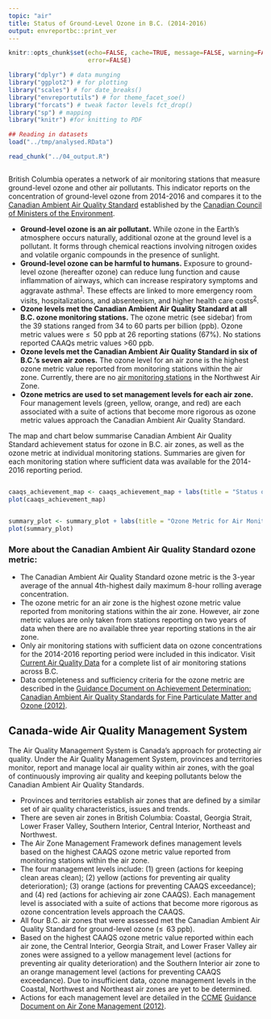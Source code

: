 ```yaml
---
topic: "air"
title: Status of Ground-Level Ozone in B.C. (2014-2016)
output: envreportbc::print_ver
---
```


```r

knitr::opts_chunk$set(echo=FALSE, cache=TRUE, message=FALSE, warning=FALSE, 
                      error=FALSE)

library("dplyr") # data munging
library("ggplot2") # for plotting
library("scales") # for date_breaks()
library("envreportutils") # for theme_facet_soe()
library("forcats") # tweak factor levels fct_drop()
library("sp") # mapping
library("knitr") #for knitting to PDF

## Reading in datasets
load("../tmp/analysed.RData")

read_chunk("../04_output.R")

```

```r
```

British Columbia operates a network of air monitoring stations that
measure ground-level ozone and other air pollutants. This indicator
reports on the concentration of ground-level ozone from 2014-2016 and
compares it to the [Canadian Ambient Air Quality Standard](http://www.ccme.ca/en/resources/air/aqms.html#anchor1)
established by the [Canadian Council of Ministers of the
Environment](http://www.ccme.ca/index.html).

-   **Ground-level ozone is an air pollutant.** While ozone in the
    Earth's atmosphere occurs naturally, additional ozone at the
    ground level is a pollutant. It forms through chemical reactions
    involving nitrogen oxides and volatile organic compounds in the
    presence of sunlight.
-   **Ground-level ozone can be harmful to humans.** Exposure to
    ground-level ozone (hereafter ozone) can reduce lung function and
    cause inflammation of airways, which can increase respiratory
    symptoms and aggravate asthma^[1](#fn1)^. These effects are linked
    to more emergency room visits, hospitalizations, and absenteeism, and
    higher health care costs^[2](#fn2)^.
-   **Ozone levels met the Canadian Ambient Air Quality Standard at all B.C. 
    ozone monitoring stations.** The ozone metric (see sidebar) from the 39 
    stations ranged from 34 to 60 parts per billion (ppb).
    Ozone metric values were $\leq\!\!$ 50 ppb at 26 reporting stations (67%). No
    stations reported CAAQs metric values \>60 ppb.
-   **Ozone levels met the Canadian Ambient Air Quality Standard in six
    of B.C.'s seven air zones.** The ozone level for an air zone is the 
    highest ozone metric value reported from monitoring stations within 
    the air zone. Currently, there are no [air monitoring stations](http://www2.gov.bc.ca/gov/content?id=292EC5BD62A149A192B7DD2CE155E33E)
    in the Northwest Air Zone.
-   **Ozone metrics are used to set management levels for each air
    zone.** Four management levels (green, yellow, orange, and red) are each
    associated with a suite of actions that become more rigorous as
    ozone metric values approach the Canadian Ambient Air Quality
    Standard.


\begin{center}
\fbox{
  \begin{minipage}[c]{15cm}
  
    \begingroup\centering{\textbf{Ground-Level Ozone: Canadian Ambient Air Quality Standard}}
    
    \endgroup
    
    \vspace{1mm}
    
    \text{The Canadian Ambient Air Quality Standard ozone metric should be \textbf{lower than 63 parts per billion}.}
    
    \href{http://www.ccme.ca/en/resources/air/aqms.html}{Learn more about the  Canadian Ambient Air Quality Standards.}
    
  \end{minipage}
}
\end{center}



\newpage

The map and chart below summarise Canadian Ambient Air Quality Standard
achievement status for ozone in B.C. air zones, as well as the ozone metric at individual monitoring stations. Summaries are given for each monitoring station where sufficient data was available for the 2014-2016
reporting period.

```r
```
```r
caaqs_achievement_map <- caaqs_achievement_map + labs(title = "Status of Ozone Levels in B.C. Air Zones (2014-2016)")
plot(caaqs_achievement_map)
```

\newpage

```r
```
```r
summary_plot <- summary_plot + labs(title = "Ozone Metric for Air Monitoring Stations within B.C. Air Zones")
plot(summary_plot)
```


### More about the Canadian Ambient Air Quality Standard ozone metric:

-   The Canadian Ambient Air Quality Standard ozone metric is the 3-year average of the annual 4th-highest daily maximum 8-hour rolling average concentration.
-   The ozone metric for an air zone is the highest ozone metric value reported from monitoring stations within the air zone. However, air zone metric values are only taken from stations reporting on two years of data when there are no available three year reporting stations in the air zone.
-   Only air monitoring stations with sufficient data on ozone
    concentrations for the 2014-2016 reporting period were included in
    this indicator. Visit [Current Air Quality Data](http://www2.gov.bc.ca/gov/content?id=292EC5BD62A149A192B7DD2CE155E33E) for a
    complete list of air monitoring stations across B.C.
-   Data completeness and sufficiency criteria for the ozone
    metric are described in the [Guidance Document on Achievement
    Determination: Canadian Ambient Air Quality Standards for Fine
    Particulate Matter and Ozone
    (2012)](http://www.ccme.ca/files/Resources/air/aqms/pn_1483_gdad_eng.pdf).

## Canada-wide Air Quality Management System

The Air Quality Management System is Canada's approach for protecting air quality. Under the Air Quality Management System, provinces and territories monitor, report and manage local air quality within air zones, with the goal of continuously improving air quality and keeping pollutants below the Canadian Ambient Air Quality Standards.

-   Provinces and territories establish air zones that are defined by a
    similar set of air quality characteristics, issues and trends.
-   There are seven air zones in British Columbia: Coastal, Georgia Strait,
    Lower Fraser Valley, Southern Interior, Central Interior, Northeast
    and Northwest.
-   The Air Zone Management Framework defines management levels based on
    the highest CAAQS ozone metric value reported from monitoring stations
    within the air zone.
-   The four management levels include: (1) green (actions for keeping
    clean areas clean); (2) yellow (actions for preventing air quality
    deterioration); (3) orange (actions for preventing CAAQS
    exceedance); and (4) red (actions for achieving air zone CAAQS). Each management level is     associated with a suite of actions that become more rigorous as ozone concentration levels     approach
    the CAAQS.
-   All four B.C. air zones that were assessed met the Canadian Ambient Air
    Quality Standard for ground-level ozone ($\leq\!\!$ 63 ppb).
-   Based on the highest CAAQS ozone metric value reported within each air zone,
    the Central Interior, Georgia Strait, and Lower Fraser Valley air zones
    were assigned to a yellow management level (actions for preventing air
    quality deterioration) and the Southern Interior air zone to an orange
    management level (actions for preventing CAAQS exceedance). Due to
    insufficient data, ozone management levels in the Coastal, Northwest and
    Northeast air zones are yet to be determined.
-   Actions for each management level are detailed in the
    [CCME](http://www.ccme.ca/en/current_priorities/air/caaqs.html)
    [Guidance Document on Air Zone Management
    (2012)](http://www.ccme.ca/files/Resources/air/aqms/pn_1481_gdazm_e.pdf).

<!-- ```{r mgmt_map, fig.height = 5} -->
<!-- colrs <- c("Insufficient Data" = "grey80",  -->
<!--            "Actions for Keeping Clean Areas Clean" = "#A6D96A",  -->
<!--            "Actions for Preventing Air Quality Deterioration" = "#FEE08B",  -->
<!--            "Actions for Preventing CAAQS Exceedance" = "#F46D43",  -->
<!--            "Actions for Achieving Air Zone CAAQS" = "#A50026") -->

<!-- mgmt_map <- ggplot(airzones.points, aes(long, lat)) +    -->
<!--   geom_polygon(aes(group=group, fill = caaq_level)) +  -->
<!--   coord_fixed() +  -->
<!--   geom_path(aes(group=group), colour = "white") +  -->
<!--   ggtitle("Management Levels for Ozone in B.C. Air Zones") +  -->
<!--   theme_minimal() +  -->
<!--   scale_fill_manual(values = colrs,  -->
<!--                     drop = FALSE,  -->
<!--                     name = "Air Zone Management Levels",  -->
<!--                     guide = guide_legend(reverse = TRUE)) +  -->
<!--   theme(axis.title = element_blank(), -->
<!--         axis.text = element_blank(),  -->
<!--         axis.ticks = element_blank(), -->
<!--         panel.grid = element_blank(), -->
<!--        legend.position = "none", -->
<!--        plot.margin = unit(c(0,0,0,0),"mm")) + -->
<!--   annotate("text", x=680000, y=950000, label="Coastal",  -->
<!--            colour="black", size=3.5) + -->
<!--   annotate("text", x=1150000, y=1550000, label="Northeast",  -->
<!--            colour="black", size=3.5) + -->
<!--   annotate("text", x=780000, y=1500000, label="Northwest",  -->
<!--            colour="black", size=3.5) + -->
<!--   annotate("text", x=1150000, y=950000, label="Central\n Interior",  -->
<!--            colour="black", size=3.5) + -->
<!--   annotate("text", x=1550000, y=600000, label="Southern\n Interior",  -->
<!--            colour="black", size=3.5) + -->
<!--   annotate("text", x=1150000, y=325000, label="Georgia Strait",  -->
<!--            colour="black", size=3.5) + -->
<!--   annotate("text", x=1500000, y=410000, label="Lower Fraser Valley",  -->
<!--            colour="black", size=3.5) -->

<!-- plot(mgmt_map) -->
<!-- ``` -->

<!-- ```{r mgmt_chart, fig.height=4} -->
<!-- chart_colrs <- colrs[-1] -->

<!-- # <- c(expression(paste("Actions for Keeping Clean Areas Clean ("<=50, " ppb)")),  -->
<!-- #             expression(paste("Actions for Preventing Air Quality Deterioration (">50, " & " <= 56, " #ppb)")),  -->
<!-- #             expression(paste("Actions for Preventing CAAQS Exceedance (">56, " & " <=63, " ppb)")),  -->
<!-- #             expression(paste("Actions for Achieving Air Zone CAAQS (">63, " ppb)"))) -->

<!-- mlevels <- c("Actions for Keeping Clean Areas Clean (<=50 ppb)",  -->
<!--              "Actions for Preventing Air Quality Deterioration (>50 & <=56 ppb)",  -->
<!--              "Actions for Preventing CAAQS Exceedance (>56 & <=63 ppb)",  -->
<!--              "Actions for Achieving Air Zone CAAQS (>63 ppb)") -->

<!-- mgmt_chart <- ggplot(data=stations.points, -->
<!--                               aes(x = Airzone, fill = caaq_level)) +  -->
<!--   geom_bar(stat = "bin", alpha = 1) + -->
<!--   xlab ("") + ylab ("Number of Reporting Stations") + -->
<!--   scale_y_continuous(limits = c(0,20), breaks=seq(0, 20, 4), -->
<!--                      expand=c(0,0)) + -->
<!--   scale_fill_manual(values = chart_colrs,  -->
<!--                     drop = FALSE,  -->
<!--                     name = "Air Zone Management Levels",  -->
<!--                     guide = guide_legend(reverse = TRUE), -->
<!--                     labels = mlevels) +  -->
<!--   theme_soe(base_family = "") + -->
<!--   theme(panel.grid.major.y = (element_blank()), -->
<!--         axis.text = element_text(size = 12), -->
<!--         legend.position = "bottom", -->
<!--         legend.direction = "vertical", -->
<!--         legend.margin = unit(15,"mm"), -->
<!--         legend.text.align = 0) + -->
<!--   coord_flip() -->

<!-- plot(mgmt_chart) -->
<!-- ``` -->


<!-- ### More about the AQMS management levels: -->

<!-- -   There can be cases when an air zone does not achieve a given CAAQS -->
<!--     because of sources over which jurisdictions have little or no -->
<!--     control, such as those related to transboundary flows and -->
<!--     exceptional events like forest fires. -->
<!-- -   Prior to determining management levels, jurisdictions have the -->
<!--     option of adjusting their air zone metric values to remove such -->
<!--     external influences. These arrangements aim to ensure that -->
<!--     jurisdictions are responsible for managing only the emissions -->
<!--     sources they can control. -->
<!-- -   For the 2011-2013 reporting period, all ozone monitoring stations met -->
<!--     the CAAQS and no adjustments for transboundary or exceptional events were -->
<!--     warranted. Air zone management levels for ground-level ozone were -->
<!--     determined directly from the CAAQS ground-level ozone metric for this -->
<!--     reporting period.  -->

<!-- # Methods -->

<!-- The methods used to develop this indicator --- including procedures, data -->
<!-- requirements, and calculation of the CAAQS ozone metric --- are detailed in -->
<!-- the [CCME](http://www.ccme.ca/index.html) [Guidance Document on -->
<!-- Achievement Determination: Canadian Ambient Air Quality Standards for -->
<!-- Fine Particulate Matter and Ozone -->
<!-- (2012)](http://www.ccme.ca/files/Resources/air/aqms/pn_1483_gdad_eng.pdf).  -->
<!-- **R package and code:** We have developed an [R](http://www.r-project.org) package to facilitate the calculation of air quality metrics according to the Canadian Ambient Air Quality Standards [CAAQS](http://www.ccme.ca/en/current_priorities/air/caaqs.html). Download the 'rcaaqs' package from [GitHub](https://github.com/bcgov/rcaaqs). The source code for repeating the analysis presented on this page is also available on [GitHub](https://github.com/bcgov/ozone_caaqs_analysis). -->


<!-- # References and Other Useful Links -->

<!-- Visit [BC Air Quality](http://www.bcairquality.ca/plans/national-air-quality-management-system.html) for more information on the implementation of the AQMS in B.C., and to read individual Air Zone reports on the achievement of CAAQS for ground-level ozone and fine particulate matter. -->

<!-- Access [B.C.'s Air Quality -->
<!-- Readings](http://www.bcairquality.ca/readings/index.html) for real-time -->
<!-- data on air pollutants and locations of all air monitoring stations in -->
<!-- B.C. -->

<!-- For more details on the CAAQS and Canada's Air Quality Management System -->
<!-- visit [Canada-wide Air Quality Management System -->
<!-- (AQMS)](http://www.ccme.ca/en/resources/air/aqms.html) -->

<!-- [BC Lung Asssociation's BC State of the Air Reports](http://www.bc.lung.ca/airquality/stateoftheair-report.html) -->

<!-- ^1^[United States Environmental Protection Agency. February 2013. -->
<!-- Integrated Science Assessment of Ozone and Related Photochemical -->
<!-- Oxidants -->
<!-- (600/R-10/076F)](http://cfpub.epa.gov/ncea/isa/recordisplay.cfm?deid=247492#Download) -->

<!-- ^2^Willey, J., N. Gilbert, and N. Lyrette. 2004. Human health effects of -->
<!-- ozone: Update in support of the Canada-wide standards for particulate -->
<!-- matter and ozone. Revised version. Working paper prepared for Canadian -->
<!-- Council of Ministers of the Environment. Health Canada. Ottawa, Ontario: -->
<!-- Health Canada -->

<!-- # Data -->

<!-- \*By accessing these datasets, you agree to the license associated with -->
<!-- each file, as indicated in parentheses below. -->

<!-- -   [Indicator data: BC Ozone CAAQS 2011-2013](http://catalogue.data.gov.bc.ca/dataset/bc-ambient-air-quality-standards-reporting-results-ozone) ([License: B.C. -->
<!--     OGL](http://www.data.gov.bc.ca/local/dbc/docs/license/OGL-vbc2.0.pdf)) -->
<!-- -   [Hourly ozone data](http://catalogue.data.gov.bc.ca/dataset/air-quality-monitoring-verified-hourly-data-and-station-data) (License: [B.C.     OGL](http://www.data.gov.bc.ca/local/dbc/docs/license/OGL-vbc2.0.pdf)) -->
<!-- -   [BC Air Monitoring     Stations](http://catalogue.data.gov.bc.ca/dataset/air-quality-monitoring-verified-hourly-data-and-station-data) -->
<!--     (License: [B.C. -->
<!--     OGL](http://www.data.gov.bc.ca/local/dbc/docs/license/OGL-vbc2.0.pdf)) -->
<!-- -   [BC Air Zones](http://catalogue.data.gov.bc.ca/dataset/british-columbia-air-zones) (License: [B.C. -->
<!--     OGL](http://www.data.gov.bc.ca/local/dbc/docs/license/OGL-vbc2.0.pdf)) -->

<!-- Published and Available On-Line at Environmental Reporting BC (August 2015): -->
<!-- <http://www.env.gov.bc.ca/soe/indicators/air/ozone.html> -->

<!-- Email correspondence to: envreportbc@gov.bc.ca -->

<!-- \newpage -->

<!-- # Appendix: Detailed CAAQS results for each monitoring station within air zones in B.C. -->

<!-- ```{r appendix, results='asis', fig.height=3.5} -->
<!-- plot_exceedances <- FALSE -->

<!-- for (az in (unique(sum_dat$Airzone))) { -->
<!--   dat <- sum_dat[sum_dat$Airzone == az, ] -->
<!--   ems_ids <- unique(dat$ems_id) -->
<!--   cat("\\subsection{", az, " Air Zone}", sep = "") -->

<!--   for (emsid in ems_ids) { -->
<!--     site_sum <- dat[dat$ems_id == emsid, ] -->
<!--     dailydata <- daily_8hr_roll_max[daily_8hr_roll_max$ems_id == emsid & -->
<!--                                       daily_8hr_roll_max$date <= maxdate,] -->

<!--     if (nrow(dailydata) == 0) next -->

<!--     site <- knitr_latex_char(site_sum$display_name[1]) -->
<!--     cat("\\subsubsection*{\\underline{", site, " monitoring station}}", sep = "") -->
<!--     cat("\\textbf{Ozone Air Quality Standard:} ", site_sum$caaq_status, " \\newline ") -->
<!--     cat("\\textbf{Ozone Metric:} ", site_sum$caaq_metric, " ppb (", site_sum$caaq_nYears,  -->
<!--         " year average) \\newline ", sep = "") -->
<!--     cat("\\textbf{Air Quality Management Level:} ", as.character(site_sum$caaq_level),  -->
<!--         " \\newline \\newline \\newline ") -->

<!--     caaq_data <- three_yr_avg[three_yr_avg$ems_id == emsid,] -->

<!--   lineplot <- ggplot(dailydata, size = 1) +  -->
<!--     scale_x_date(expand = c(0,50), limits = c(mindate - 1, maxdate),  -->
<!--                  breaks = date_breaks(width = "1 year"), labels = date_format("%Y")) +  -->
<!--   scale_y_continuous(limits = c(0, 102),  -->
<!--                      breaks = seq(0, 100, by = 20), labels = seq(0, 100, by = 20),  -->
<!--                      expand = c(0,0)) +  -->
<!--   geom_line(aes(x = date, y = max8hr), colour = "#9ecae1", size = 0.5) +  -->
<!--     geom_hline(aes(yintercept = o3_standard), linetype = 2, colour = "#e41a1c") +  -->
<!--     annotate("text", label = paste0("Ozone Standard (", o3_standard, " ppb)  "),  -->
<!--              x = maxdate, y = o3_standard + 3, vjust = 0, hjust = 1,  -->
<!--              size = 3.5, colour = "#e41a1c") +  -->
<!--   theme_soe(base_family = "", base_size = 10) +  -->
<!--     theme(axis.title.y = element_text(vjust = 1)) +  -->
<!--     labs(x = NULL, y = "Daily Maximum Ozone\n(parts per billion)") -->

<!--   if (plot_exceedances) { -->
<!--     exceedance_data <- filter(dailydata, exceed) -->

<!--     if (nrow(exceedance_data) > 0) { -->
<!--       lineplot <- lineplot +  -->
<!--         geom_point(data = exceedance_data, aes(x = date, y = max8hr),  -->
<!--                    colour = "#e41a1c", size = 2) +  -->
<!--         annotate("text", x = exceedance_data$date[1] + 20, y = exceedance_data$max8hr[1],  -->
<!--                  label = "Exceedances", hjust = 0, vjust = 0, colour = "#e41a1c", size = 3) -->
<!--     } -->
<!--   } -->

<!--   if (nrow(caaq_data) > 0) { -->
<!--     lineplot <- lineplot +  -->
<!--       geom_segment(data = caaq_data,  -->
<!--                    mapping = aes(x = as.Date(paste0(caaq_year_min, "-01-01")),  -->
<!--                                  xend = as.Date(paste0(caaq_year_max,"-12-31")),  -->
<!--                                  y = caaq_metric, yend = caaq_metric,  -->
<!--                                  colour = factor(caaq_status,  -->
<!--                                                  levels = c("Achieved", "Not Achieved"))),  -->
<!--                    size = 1.5) +  -->
<!--       annotate("text", x = as.Date(paste0(caaq_data$caaq_year_min, "-01-30")),  -->
<!--                y = 73, label = "2011-2013 Ozone Metric", size = 3.5, hjust=0,  -->
<!--                colour = "grey50") +  -->
<!--       geom_segment(data = caaq_data, colour = "grey60", -->
<!--                    aes(x = as.Date(paste0(caaq_year_min,"-09-15")), y = 69,  -->
<!--                        xend = as.Date(paste0(caaq_year_min, "-11-01")),  -->
<!--                        yend = caaq_metric + 1)) + -->
<!--       scale_colour_manual(values = c("#377eb8", "#e41a1c"), labels = "2011-2013 Ozone Metric",  -->
<!--                           name = element_blank(), guide = "none") -->
<!--   } -->

<!--   plot(lineplot) -->
<!--   cat("\\newpage ") -->
<!--   } -->
<!-- } -->

<!-- ``` -->


